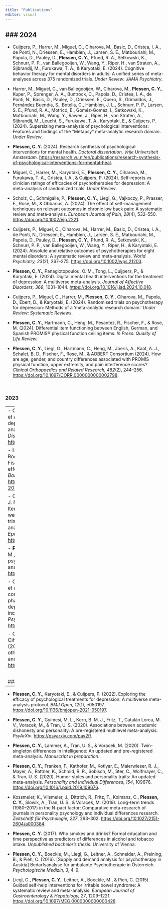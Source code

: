 ```yaml
---
title: "Publications"
editor: visual
---
```


## \### **2024**

-   Cuijpers, P., Harrer, M., Miguel, C., Ciharova, M., Basic, D., Cristea, I. A., de Ponti, N., Driessen, E., Hamblen, J., Larsen, S. E., Matbouriahi, M., Papola, D., Pauley, D., **Plessen, C. Y.**, Pfund, R. A., Setkowski, K., Schnurr, P. P., van Ballegooijen, W., Wang, Y., Riper, H., van Straten, A., Sijbrandij, M., Furukawa, T. A., & Karyotaki, E. (2024). Cognitive behavior therapy for mental disorders in adults: A unified series of meta-analyses across 375 randomized trials. *Under Review: JAMA Psychiatry*.

-   Harrer, M., Miguel, C., van Ballegooijen, W., Ciharova, M., **Plessen, C. Y.**, Kuper, P., Sprenger, A. A., Buntrock, C., Papola, D., Cristea, I. A., de Ponti, N., Basic, D., Pauley, D., Driessen, E., Quero, S., Grimaldos, J., Fernández Buendía, S., Botella, C., Hamblen, J. L., Schnurr, P. P., Larsen, S. E., Pfund, R. A., Motrico, E., Goméz-Goméz, I., Setkowski, K., Matbouriahi, M., Wang, Y., Rawee, J., Riper, H., van Straten, A., Sijbrandij, M., Leucht, S., Furukawa, T. A., Karyotaki, E., & Cuijpers, P. (2024). Supersizing meta-analysis of psychological interventions: Features and findings of the “Metapsy” meta-analytic research domain. *Under Review*.

-   **Plessen, C. Y.** (2024). Research synthesis of psychological interventions for mental health. *Doctoral dissertation, Vrije Universiteit Amsterdam.* <https://research.vu.nl/en/publications/research-synthesis-of-psychological-interventions-for-mental-heal>.

-   Miguel, C., Harrer, M., Karyotaki, E., **Plessen, C. Y.**, Ciharova, M., Furukawa, T. A., Cristea, I. A., & Cuijpers, P. (2024). Self-reports vs clinician ratings of efficacies of psychotherapies for depression: A meta-analysis of randomized trials. *Under Review*.

-   Scholz, C., Schmigalle, P., **Plessen, C. Y.**, Liegl, G., Vajkoczy, P., Prasser, F., Rose, M., & Obbarius, A. (2024). The effect of self-management techniques on relevant outcomes in chronic low back pain: A systematic review and meta-analysis. *European Journal of Pain, 28*(4), 532–550. <https://doi.org/10.1002/ejp.2221>.

-   Cuijpers, P., Miguel, C., Ciharova, M., Harrer, M., Basic, D., Cristea, I. A., de Ponti, N., Driessen, E., Hamblen, J., Larsen, S. E., Matbouriahi, M., Papola, D., Pauley, D., **Plessen, C. Y.**, Pfund, R. A., Setkowski, K., Schnurr, P. P., van Ballegooijen, W., Wang, Y., Riper, H., & Karyotaki, E. (2024). Absolute and relative outcomes of psychotherapies for eight mental disorders: A systematic review and meta-analysis. *World Psychiatry, 23*(2), 267–275. <https://doi.org/10.1002/wps.21203>.

-   **Plessen, C. Y.**, Panagiotopoulou, O. M., Tong, L., Cuijpers, P., & Karyotaki, E. (2024). Digital mental health interventions for the treatment of depression: A multiverse meta-analysis. *Journal of Affective Disorders, 369*, 1031–1044. <https://doi.org/10.1016/j.jad.2024.10.018>.

-   Cuijpers, P., Miguel, C., Harrer, M., **Plessen, C. Y.**, Ciharova, M., Papola, D., Ebert, D., & Karyotaki, E. (2024). Randomised trials on psychotherapy for depression: Methods of a ‘meta-analytic research domain.’ *Under Review: Systematic Reviews*.

-   **Plessen, C. Y.**, Hartmann, C., Heng, M., Pesantez, R., Fischer, F., & Rose, M. (2024). Differential item functioning between English, German, and Spanish PROMIS® physical function ceiling items. *In Press: Quality of Life Review.*

-   **Plessen, C. Y.**, Liegl, G., Hartmann, C., Heng, M., Joeris, A., Kaat, A. J., Schalet, B. D., Fischer, F., Rose, M., & AOBERT Consortium (2024). How are age, gender, and country differences associated with PROMIS physical function, upper extremity, and pain interference scores? *Clinical Orthopaedics and Related Research, 482*(2), 244–256. <https://doi.org/10.1097/CORR.0000000000002798>.

<br>

### **2023**

---
-   Cuijpers, P., Miguel, C., Harrer, M., **Plessen, C. Y.**, et al. (2023). Psychological treatment of depression: A systematic overview of a ‘meta-analytic research domain.’ *Journal of Affective Disorders, 335*, 141–151. <https://doi.org/10.1016/j.jad.2023.05.011>.

-   Harrison, C. J., **Plessen, C. Y.**, Liegl, G., Rodrigues, J. N., Sabah, S. A., Beard, D. J., & Fischer, F. (2023). Overcoming floor and ceiling effects in knee arthroplasty outcome measurement. *Bone & Joint Research, 12*(10), 624–635. <https://doi.org/10.1302/2046-3758.1210.BJR-2022-0457.R1>.

-   Conrad, J. H., **Plessen, C. Y.**, Liegl, G., Rodrigues, J. N., Sabah, S. A., Beard, D. J., & Fischer, F. (2023). Item response theory may account for unequal item weighting and individual-level measurement error in trials that use PROMs: A psychometric sensitivity analysis of the TOPKAT trial. *Journal of Clinical Epidemiology, 158*, 62–69. <https://doi.org/10.1016/j.jclinepi.2023.03.013>.

-   **Plessen, C. Y.**, Karyotaki, E., Miguel, C., Ciharova, M., & Cuijpers, P. (2023). Exploring the efficacy of psychotherapies for depression: A multiverse meta-analysis. *BMJ Mental Health, 26*(1), e300626. <https://doi.org/10.1136/bmjment-2022-300626>.

-   Cuijpers, P., Miguel, C., Harrer, M., **Plessen, C. Y.**, et al. (2023). Cognitive behavior therapy vs. control conditions, other psychotherapies, pharmacotherapies, and combined treatment for depression: A comprehensive meta-analysis including 409 trials with 52,702 patients. *World Psychiatry, 22*(1), 105–115. <https://doi.org/10.1002/wps.21069>.

-   Cuijpers, P., Miguel, C., Harrer, M., **Plessen, C. Y.**, Ciharova, M., Papola, D., Ebert, D., & Karyotaki, E. (2023). Psychological treatment of depression with other comorbid mental disorders: Systematic review and meta-analysis. *Cognitive Behaviour Therapy.* <https://doi.org/10.1080/16506073.2023.2166578>.

<br>

### **2022 and Before**
---

-   **Plessen, C. Y.**, Karyotaki, E., & Cuijpers, P. (2022). Exploring the efficacy of psychological treatments for depression: A multiverse meta-analysis protocol. *BMJ Open, 12*(1), e050197. <https://doi.org/10.1136/bmjopen-2021-050197>.

-   **Plessen, C. Y.**, Gyimesi, M. L., Kern, B. M. J., Fritz, T., Catalán Lorca, M. V., Voracek, M., & Tran, U. S. (2020). Associations between academic dishonesty and personality: A pre-registered multilevel meta-analysis. *PsyArXiv*. <https://psyarxiv.com/pav2f/>.

-   **Plessen, C. Y.**, Lammer, A., Tran, U. S., & Voracek, M. (2020). Twin-singleton differences in intelligence: An updated and pre-registered meta-analysis. *Manuscript in preparation*.

-   **Plessen, C. Y.**, Franken, F., Kathofer, M., Kotlyar, E., Maierwieser, R. J., Mayer, A., Rattner, K., Schmid, R. R., Sobisch, M., Ster, C., Wolfmayer, C., & Tran, U. S. (2020). Humor-styles and personality traits: An updated meta-analysis. *Personality and Individual Differences, 154*, 109676. <https://doi.org/10.1016/j.paid.2019.109676>.

-   Kossmeier, K., Vilsmeier, J., Dittrich, R., Fritz, T., Kolmanz, C., **Plessen, C. Y.**, Slowik, A., Tran, U. S., & Voracek, M. (2019). Long-term trends (1980–2017) in the N-pact factor: Comparative meta-research of journals in personality psychology and individual differences research. *Zeitschrift für Psychologie, 227*, 293–302. <https://doi.org/10.1027/2151-2604/a000384>.

-   **Plessen, C. Y.** (2017). Who smokes and drinks? Formal education and time perspective as predictors of differences in alcohol and tobacco intake. *Unpublished bachelor’s thesis*. University of Vienna.

-   **Plessen, C. Y.**, Boeckle, M., Liegl, G., Leitner, A., Schneider, A., Preining, B., & Pieh, C. (2016). \[Supply and demand analysis for psychotherapy in Austria\] Bedarfsanalyse für ambulante Psychotherapie in Österreich. *Psychologische Medizin, 3*, 4–9.

-   Liegl, G., **Plessen, C. Y.**, Leitner, A., Boeckle, M., & Pieh, C. (2015). Guided self-help interventions for irritable bowel syndrome: A systematic review and meta-analysis. *European Journal of Gastroenterology & Hepatology, 27*, 1209–1221. <https://doi.org/10.1097/MEG.0000000000000428>.
